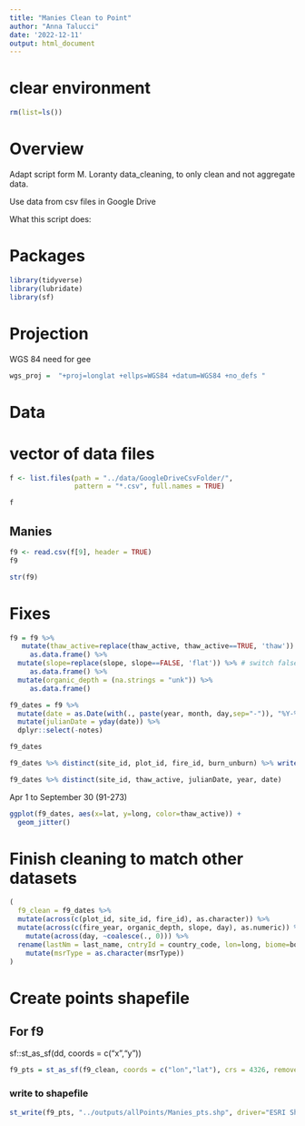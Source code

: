 ```yaml
---
title: "Manies Clean to Point"
author: "Anna Talucci"
date: '2022-12-11'
output: html_document
---
```



# clear environment
```r
rm(list=ls())
```

# Overview

Adapt script form M. Loranty data_cleaning, to only clean and not aggregate data. 

Use data from csv files in Google Drive

What this script does:


# Packages

```r
library(tidyverse)
library(lubridate)
library(sf)
```
# Projection

WGS 84 need for gee
```r
wgs_proj =  "+proj=longlat +ellps=WGS84 +datum=WGS84 +no_defs "
```

# Data

# vector of data files
```r
f <- list.files(path = "../data/GoogleDriveCsvFolder/",
                pattern = "*.csv", full.names = TRUE)
```

```r
f
```



## Manies
```r
f9 <- read.csv(f[9], header = TRUE)
f9
```
```r
str(f9)
```

# Fixes 
```r
f9 = f9 %>%
   mutate(thaw_active=replace(thaw_active, thaw_active==TRUE, 'thaw')) %>% # switch true to thaw
     as.data.frame() %>%
  mutate(slope=replace(slope, slope==FALSE, 'flat')) %>% # switch false to flat
     as.data.frame() %>%
  mutate(organic_depth = (na.strings = "unk")) %>%
     as.data.frame() 
```

```r
f9_dates = f9 %>%
  mutate(date = as.Date(with(., paste(year, month, day,sep="-")), "%Y-%m-%d")) %>%
  mutate(julianDate = yday(date)) %>%
  dplyr::select(-notes)

f9_dates
```


```r
f9_dates %>% distinct(site_id, plot_id, fire_id, burn_unburn) %>% write.csv(., '../outputs/pairs/manies.csv')
```



```r
f9_dates %>% distinct(site_id, thaw_active, julianDate, year, date)
```
Apr 1  to September 30 (91-273)
```r
ggplot(f9_dates, aes(x=lat, y=long, color=thaw_active)) +
  geom_jitter()
```

# Finish cleaning to match other datasets
```r
( 
  f9_clean = f9_dates %>%  
  mutate(across(c(plot_id, site_id, fire_id), as.character)) %>% 
  mutate(across(c(fire_year, organic_depth, slope, day), as.numeric)) %>% 
    mutate(across(day, ~coalesce(., 0))) %>%
  rename(lastNm = last_name, cntryId = country_code, lon=long, biome=boreal_tundra, vegCC = veg_cover_class, siteId = site_id, plotId = plot_id, fireId = fire_id, fireYr = fire_year, distur = burn_unburn, orgDpth = organic_depth, msrDepth = thaw_depth, hitRock=hit_rock, gtProbe = gt_probe, msrType = thaw_active, topoPos = topo_position, jDate = julianDate) %>%
    mutate(msrType = as.character(msrType))
)
```

# Create points shapefile

## For f9
sf::st_as_sf(dd, coords = c("x","y"))
```r
f9_pts = st_as_sf(f9_clean, coords = c("lon","lat"), crs = 4326, remove = FALSE)
```


### write to shapefile
```r
st_write(f9_pts, "../outputs/allPoints/Manies_pts.shp", driver="ESRI Shapefile")
```